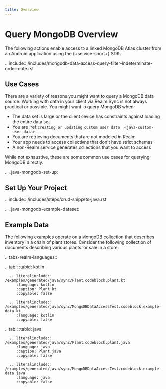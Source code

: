 ```yaml
---
title: Overview
---
```

# Query MongoDB Overview


The following actions enable access to a linked MongoDB Atlas cluster
from an Android application using the {+service-short+} SDK.

.. include:: /includes/mongodb-data-access-query-filter-indeterminate-order-note.rst

Use Cases
---------

There are a variety of reasons you might want to query a MongoDB data source. 
Working with data in your client via Realm Sync is not always practical or 
possible. You might want to query MongoDB when:

- The data set is large or the client device has constraints against loading 
  the entire data set
- You are :ref:`creating or updating custom user data 
  <java-custom-user-data>`
- You are retrieving documents that are not modeled in Realm
- Your app needs to access collections that don't have strict schemas
- A non-Realm service generates collections that you want to access

While not exhaustive, these are some common use cases for querying MongoDB 
directly.

.. _java-mongodb-set-up:

Set Up Your Project
-------------------

.. include:: /includes/steps/crud-snippets-java.rst

.. _java-mongodb-example-dataset:

Example Data
------------

The following examples operate on a MongoDB collection that describes
inventory in a chain of plant stores. Consider the following collection
of documents describing various plants for sale in a store:

.. tabs-realm-languages::

   .. tab::
      :tabid: kotlin

      .. literalinclude:: /examples/generated/java/sync/Plant.codeblock.plant.kt
         :language: kotlin
         :caption: Plant.kt
         :copyable: false

      .. literalinclude:: /examples/generated/java/sync/MongoDBDataAccessTest.codeblock.example-data.kt
         :language: kotlin
         :copyable: false

   .. tab::
      :tabid: java

      .. literalinclude:: /examples/generated/java/sync/Plant.codeblock.plant.java
         :language: java
         :caption: Plant.java
         :copyable: false

      .. literalinclude:: /examples/generated/java/sync/MongoDBDataAccessTest.codeblock.example-data.java
         :language: java
         :copyable: false
